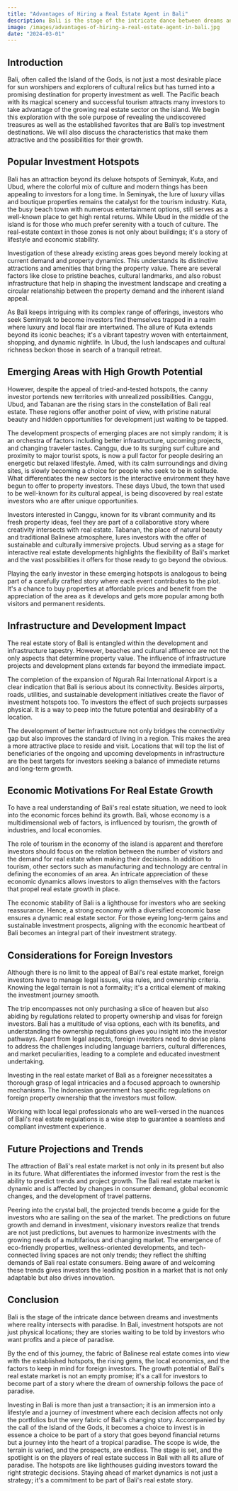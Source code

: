 ```yaml
---
title: "Advantages of Hiring a Real Estate Agent in Bali"
description: Bali is the stage of the intricate dance between dreams and investments where reality intersects with paradise. In Bali, investment hotspots are not just physical locations; they are stories waiting to be told by investors who want profits and a piece of paradise.
image: /images/advantages-of-hiring-a-real-estate-agent-in-bali.jpg
date: "2024-03-01"
---
```


## Introduction

Bali, often called the Island of the Gods, is not just a most desirable place for sun worshipers and explorers of cultural relics but has turned into a promising destination for property investment as well. The Pacific beach with its magical scenery and successful tourism attracts many investors to take advantage of the growing real estate sector on the island. We begin this exploration with the sole purpose of revealing the undiscovered treasures as well as the established favorites that are Bali’s top investment destinations. We will also discuss the characteristics that make them attractive and the possibilities for their growth.


## Popular Investment Hotspots

Bali has an attraction beyond its deluxe hotspots of Seminyak, Kuta, and Ubud, where the colorful mix of culture and modern things has been appealing to investors for a long time. In Seminyak, the lure of luxury villas and boutique properties remains the catalyst for the tourism industry. Kuta, the busy beach town with numerous entertainment options, still serves as a well-known place to get high rental returns. While Ubud in the middle of the island is for those who much prefer serenity with a touch of culture. The real-estate context in those zones is not only about buildings; it's a story of lifestyle and economic stability.

Investigation of these already existing areas goes beyond merely looking at current demand and property dynamics. This understands its distinctive attractions and amenities that bring the property value. There are several factors like close to pristine beaches, cultural landmarks, and also robust infrastructure that help in shaping the investment landscape and creating a circular relationship between the property demand and the inherent island appeal.

As Bali keeps intriguing with its complex range of offerings, investors who seek Seminyak to become investors find themselves trapped in a realm where luxury and local flair are intertwined. The allure of Kuta extends beyond its iconic beaches; it's a vibrant tapestry woven with entertainment, shopping, and dynamic nightlife. In Ubud, the lush landscapes and cultural richness beckon those in search of a tranquil retreat.


## Emerging Areas with High Growth Potential

However, despite the appeal of tried-and-tested hotspots, the canny investor portends new territories with unrealized possibilities. Canggu, Ubud, and Tabanan are the rising stars in the constellation of Bali real estate. These regions offer another point of view, with pristine natural beauty and hidden opportunities for development just waiting to be tapped.

The development prospects of emerging places are not simply random; it is an orchestra of factors including better infrastructure, upcoming projects, and changing traveler tastes. Canggu, due to its surging surf culture and proximity to major tourist spots, is now a pull factor for people desiring an energetic but relaxed lifestyle. Amed, with its calm surroundings and diving sites, is slowly becoming a choice for people who seek to be in solitude. What differentiates the new sectors is the interactive environment they have begun to offer to property investors. These days Ubud, the town that used to be well-known for its cultural appeal, is being discovered by real estate investors who are after unique opportunities.

Investors interested in Canggu, known for its vibrant community and its fresh property ideas, feel they are part of a collaborative story where creativity intersects with real estate. Tabanan, the place of natural beauty and traditional Balinese atmosphere, lures investors with the offer of sustainable and culturally immersive projects. Ubud serving as a stage for interactive real estate developments highlights the flexibility of Bali's market and the vast possibilities it offers for those ready to go beyond the obvious.

Playing the early investor in these emerging hotspots is analogous to being part of a carefully crafted story where each event contributes to the plot. It's a chance to buy properties at affordable prices and benefit from the appreciation of the area as it develops and gets more popular among both visitors and permanent residents.


## Infrastructure and Development Impact

The real estate story of Bali is entangled within the development and infrastructure tapestry. However, beaches and cultural affluence are not the only aspects that determine property value. The influence of infrastructure projects and development plans extends far beyond the immediate impact.

The completion of the expansion of Ngurah Rai International Airport is a clear indication that Bali is serious about its connectivity. Besides airports, roads, utilities, and sustainable development initiatives create the flavor of investment hotspots too. To investors the effect of such projects surpasses physical. It is a way to peep into the future potential and desirability of a location.

The development of better infrastructure not only bridges the connectivity gap but also improves the standard of living in a region. This makes the area a more attractive place to reside and visit. Locations that will top the list of beneficiaries of the ongoing and upcoming developments in infrastructure are the best targets for investors seeking a balance of immediate returns and long-term growth.


## Economic Motivations For Real Estate Growth

To have a real understanding of Bali's real estate situation, we need to look into the economic forces behind its growth. Bali, whose economy is a multidimensional web of factors, is influenced by tourism, the growth of industries, and local economies.

The role of tourism in the economy of the island is apparent and therefore investors should focus on the relation between the number of visitors and the demand for real estate when making their decisions. In addition to tourism, other sectors such as manufacturing and technology are central in defining the economies of an area. An intricate appreciation of these economic dynamics allows investors to align themselves with the factors that propel real estate growth in place.

The economic stability of Bali is a lighthouse for investors who are seeking reassurance. Hence, a strong economy with a diversified economic base ensures a dynamic real estate sector. For those eyeing long-term gains and sustainable investment prospects, aligning with the economic heartbeat of Bali becomes an integral part of their investment strategy.


## Considerations for Foreign Investors

Although there is no limit to the appeal of Bali's real estate market, foreign investors have to manage legal issues, visa rules, and ownership criteria. Knowing the legal terrain is not a formality; it's a critical element of making the investment journey smooth.

The trip encompasses not only purchasing a slice of heaven but also abiding by regulations related to property ownership and visas for foreign investors. Bali has a multitude of visa options, each with its benefits, and understanding the ownership regulations gives you insight into the investor pathways. Apart from legal aspects, foreign investors need to devise plans to address the challenges including language barriers, cultural differences, and market peculiarities, leading to a complete and educated investment undertaking.

Investing in the real estate market of Bali as a foreigner necessitates a thorough grasp of legal intricacies and a focused approach to ownership mechanisms. The Indonesian government has specific regulations on foreign property ownership that the investors must follow.

Working with local legal professionals who are well-versed in the nuances of Bali's real estate regulations is a wise step to guarantee a seamless and compliant investment experience.


## Future Projections and Trends

The attraction of Bali's real estate market is not only in its present but also in its future. What differentiates the informed investor from the rest is the ability to predict trends and project growth. The Bali real estate market is dynamic and is affected by changes in consumer demand, global economic changes, and the development of travel patterns.

Peering into the crystal ball, the projected trends become a guide for the investors who are sailing on the sea of the market. The predictions on future growth and demand in investment, visionary investors realize that trends are not just predictions, but avenues to harmonize investments with the growing needs of a multifarious and changing market. The emergence of eco-friendly properties, wellness-oriented developments, and tech-connected living spaces are not only trends; they reflect the shifting demands of Bali real estate consumers. Being aware of and welcoming these trends gives investors the leading position in a market that is not only adaptable but also drives innovation.


## Conclusion

Bali is the stage of the intricate dance between dreams and investments where reality intersects with paradise. In Bali, investment hotspots are not just physical locations; they are stories waiting to be told by investors who want profits and a piece of paradise.

By the end of this journey, the fabric of Balinese real estate comes into view with the established hotspots, the rising gems, the local economics, and the factors to keep in mind for foreign investors. The growth potential of Bali's real estate market is not an empty promise; it's a call for investors to become part of a story where the dream of ownership follows the pace of paradise.

Investing in Bali is more than just a transaction; it is an immersion into a lifestyle and a journey of investment where each decision affects not only the portfolios but the very fabric of Bali's changing story. Accompanied by the call of the Island of the Gods, it becomes a choice to invest is in essence a choice to be part of a story that goes beyond financial returns but a journey into the heart of a tropical paradise. The scope is wide, the terrain is varied, and the prospects, are endless. The stage is set, and the spotlight is on the players of real estate success in Bali with all its allure of paradise. The hotspots are like lighthouses guiding investors toward the right strategic decisions. Staying ahead of market dynamics is not just a strategy; it's a commitment to be part of Bali's real estate story.
